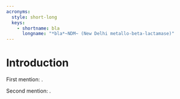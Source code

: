 ```yaml
---
acronyms:
  style: short-long
  keys:
    - shortname: bla
      longname: "*bla*~NDM~ (New Delhi metallo-beta-lactamase)"
---
```


# Introduction {#intro}

First mention: \acr{bla}.

Second mention: \acr{bla}.
